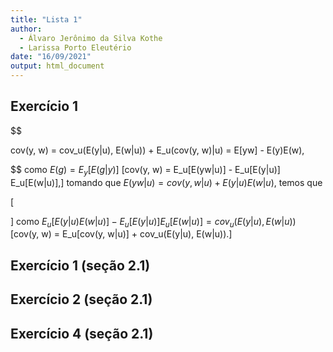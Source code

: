 ```yaml
---
title: "Lista 1"
author: 
  - Álvaro Jerônimo da Silva Kothe
  - Larissa Porto Eleutério
date: "16/09/2021"
output: html_document
---
```



## Exercício 1

$$

cov(y, w) = cov_u(E(y|u), E(w|u)) + E_u(cov(y, w)|u) = E[yw] - E(y)E(w),

$$
como $E(g) = E_y[E(g|y)]$
\[cov(y, w) = E_u[E(yw|u)] - E_u[E(y|u)] E_u[E(w|u)],\]
tomando que $E(yw|u) = cov(y, w|u) + E(y|u)E(w|u),$ temos que



\[\begin{split}
cov(y, w) &= E_u[cov(y, w|u) + E(y|u)E(w|u)] - E_u[E(y|u)] E_u[E(w|u)] \\
          &= E_u[cov(y, w|u)] + E_u[E(y|u)E(w|u)] - E_u[E(y|u)] E_u[E(w|u)],
\end{split}
\]
como $E_u[E(y|u)E(w|u)] - E_u[E(y|u)] E_u[E(w|u)] = cov_u(E(y|u), E(w|u))$
\[cov(y, w) = E_u[cov(y, w|u)] + cov_u(E(y|u), E(w|u)).\]

## Exercício 1 (seção 2.1)


## Exercício 2 (seção 2.1)


## Exercício 4 (seção 2.1)




